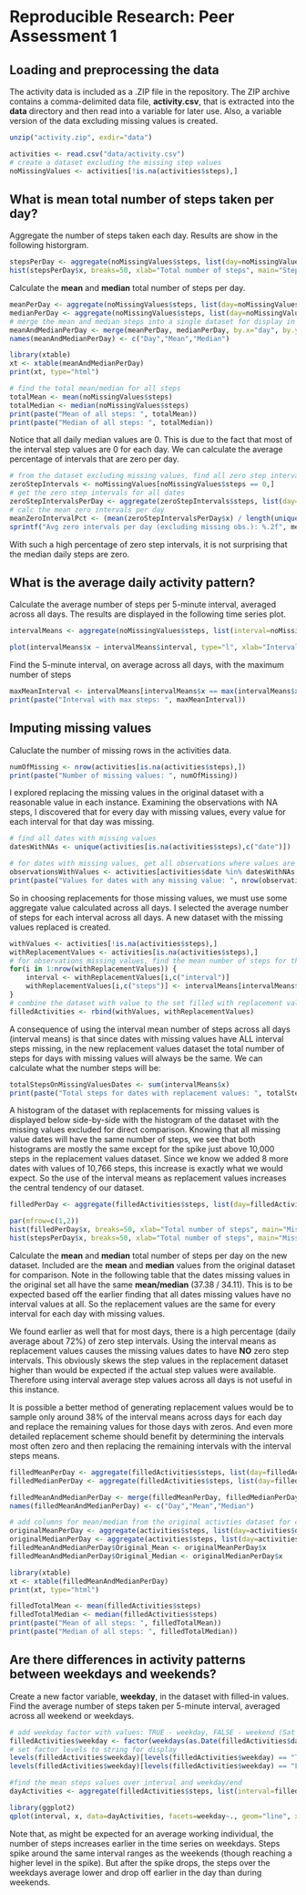 # Reproducible Research: Peer Assessment 1


## Loading and preprocessing the data
The activity data is included as a .ZIP file in the repository. The ZIP archive contains a comma-delimited data file, **activity.csv**, that is extracted into the **data** directory and then read into a variable for later use. Also, a variable version of the data excluding missing values is created.
```r
unzip("activity.zip", exdir="data")

activities <- read.csv("data/activity.csv")
# create a dataset excluding the missing step values
noMissingValues <- activities[!is.na(activities$steps),]
```


## What is mean total number of steps taken per day?
Aggregate the number of steps taken each day. Results are show in the following historgram.
```r
stepsPerDay <- aggregate(noMissingValues$steps, list(day=noMissingValues$date), sum)
hist(stepsPerDay$x, breaks=50, xlab="Total number of steps", main="Steps per Day")
```

Calculate the **mean** and **median** total number of steps per day.
```r
meanPerDay <- aggregate(noMissingValues$steps, list(day=noMissingValues$date), mean)
medianPerDay <- aggregate(noMissingValues$steps, list(day=noMissingValues$date), median)
# merge the mean and median steps into a single dataset for display in a table
meanAndMedianPerDay <- merge(meanPerDay, medianPerDay, by.x="day", by.y="day", suffixes=c("_mean","_median"))
names(meanAndMedianPerDay) <- c("Day","Mean","Median")

library(xtable)
xt <- xtable(meanAndMedianPerDay)
print(xt, type="html")

# find the total mean/median for all steps
totalMean <- mean(noMissingValues$steps)
totalMedian <- median(noMissingValues$steps)
print(paste("Mean of all steps: ", totalMean))
print(paste("Median of all steps: ", totalMedian))
```

Notice that all daily median values are 0. This is due to the fact that most of the interval step values are 0 for each day. We can calculate the average percentage of intervals that are zero per day.
```r
# from the dataset excluding missing values, find all zero step intervals
zeroStepIntervals <- noMissingValues[noMissingValues$steps == 0,]
# get the zero step intervals for all dates
zeroStepIntervalsPerDay <- aggregate(zeroStepIntervals$steps, list(day=zeroStepIntervals$date), length)
# calc the mean zero intervals per day
meanZeroIntervalPct <- (mean(zeroStepIntervalsPerDay$x) / length(unique(noMissingValues$interval))) * 100
sprintf("Avg zero intervals per day (excluding missing obs.): %.2f", meanZeroIntervalPct)
```

With such a high percentage of zero step intervals, it is not surprising that the median daily steps are zero.


## What is the average daily activity pattern?
Calculate the average number of steps per 5-minute interval, averaged across all days. The results are displayed in the following time series plot.
```r
intervalMeans <- aggregate(noMissingValues$steps, list(interval=noMissingValues$interval), mean)

plot(intervalMeans$x ~ intervalMeans$interval, type="l", xlab="Interval", ylab="Average Steps", main="Avg Steps per 5-minute Interval")

```

Find the 5-minute interval, on average across all days, with the maximum number of steps
```r
maxMeanInterval <- intervalMeans[intervalMeans$x == max(intervalMeans$x), c("interval")]
print(paste("Interval with max steps: ", maxMeanInterval))
```

## Imputing missing values
Caluclate the number of missing rows in the activities data.
```r
numOfMissing <- nrow(activities[is.na(activities$steps),])
print(paste("Number of missing values: ", numOfMissing))
```

I explored replacing the missing values in the original dataset with a reasonable value in each instance. Examining the observations with NA steps, I discovered that for every day with missing values, every value for each interval for that day was missing. 
```r
# find all dates with missing values
datesWithNAs <- unique(activities[is.na(activities$steps),c("date")])

# for dates with missing values, get all observations where values are NOT missing
observationsWithValues <- activities[activities$date %in% datesWithNAs & !is.na(activities$steps),]
print(paste("Values for dates with any missing value: ", nrow(observationsWithValues)))
```

So in choosing replacements for those missing values, we must use some aggregate value calculated across all days. I selected the average number of steps for each interval across all days. A new dataset with the missing values replaced is created.
```r
withValues <- activities[!is.na(activities$steps),]
withReplacementValues <- activities[is.na(activities$steps),]
# for observations missing values, find the mean number of steps for that interval across all days
for(i in 1:nrow(withReplacementValues)) {
    interval <- withReplacementValues[i,c("interval")]
    withReplacementValues[i,c("steps")] <- intervalMeans[intervalMeans$interval == interval, c("x")]
}
# combine the dataset with value to the set filled with replacement values
filledActivities <- rbind(withValues, withReplacementValues)
```

A consequence of using the interval mean number of steps across all days (interval means) is that since dates with missing values have ALL interval steps missing, in the new replacement values dataset the total number of steps for days with missing values will always be the same. We can calculate what the number steps will be:
```r
totalStepsOnMissingValuesDates <- sum(intervalMeans$x)
print(paste("Total steps for dates with replacement values: ", totalStepsOnMissingValuesDates, " - for ", length(datesWithNAs), " dates"))
```


A histogram of the dataset with replacements for missing values is displayed below side-by-side with the histogram of the dataset with the missing values excluded for direct comparison. Knowing that all missing value dates will have the same number of steps, we see that both histograms are mostly the same except for the spike just above 10,000 steps in the replacement values dataset. Since we know we added 8 more dates with values of 10,766 steps, this increase is exactly what we would expect. So the use of the interval means as replacement values increases the central tendency of our dataset.
```r
filledPerDay <- aggregate(filledActivities$steps, list(day=filledActivities$date), sum)

par(mfrow=c(1,2))
hist(filledPerDay$x, breaks=50, xlab="Total number of steps", main="Missing Values Replaced\n(Interval Mean - All Days)", ylim=c(0,12))
hist(stepsPerDay$x, breaks=50, xlab="Total number of steps", main="Missing Values Excluded", ylim=c(0,12))
```

Calculate the **mean** and **median** total number of steps per day on the new dataset. Included are the **mean** and **median** values from the original dataset for comparison. Note in the following table that the dates missing values in the original set all have the same **mean/median** (37.38 / 34.11). This is to be expected based off the earlier finding that all dates missing values have no interval values at all. So the replacement values are the same for every interval for each day with missing values. 

We found earlier as well that for most days, there is a high percentage (daily average about 72%) of zero step intervals. Using the interval means as replacement values causes the missing values dates to have **NO** zero step intervals. This obviously skews the step values in the replacement dataset higher than would be expected if the actual step values were available. Therefore using interval average step values across all days is not useful in this instance.

It is possible a better method of generating replacement values would be to sample only around 38% of the interval means across days for each day and replace the remaining values for those days with zeros. And even more detailed replacement scheme should benefit by determining the intervals most often zero and then replacing the remaining intervals with the interval steps means.
```r
filledMeanPerDay <- aggregate(filledActivities$steps, list(day=filledActivities$date), mean)
filledMedianPerDay <- aggregate(filledActivities$steps, list(day=filledActivities$date), median)

filledMeanAndMedianPerDay <- merge(filledMeanPerDay, filledMedianPerDay, by.x="day", by.y="day", suffixes=c("_mean","_median"))
names(filledMeanAndMedianPerDay) <- c("Day","Mean","Median")

# add columns for mean/median from the original activties dataset for comparison
originalMeanPerDay <- aggregate(activities$steps, list(day=activities$date), mean)
originalMedianPerDay <- aggregate(activities$steps, list(day=activities$date), median)
filledMeanAndMedianPerDay$Original_Mean <- originalMeanPerDay$x
filledMeanAndMedianPerDay$Original_Median <- originalMedianPerDay$x

library(xtable)
xt <- xtable(filledMeanAndMedianPerDay)
print(xt, type="html")

filledTotalMean <- mean(filledActivities$steps)
filledTotalMedian <- median(filledActivities$steps)
print(paste("Mean of all steps: ", filledTotalMean))
print(paste("Median of all steps: ", filledTotalMedian))
```



## Are there differences in activity patterns between weekdays and weekends?
Create a new factor variable, **weekday**, in the dataset with filled-in values. Find the average number of steps taken per 5-minute interval, averaged across all weekend or weekdays.
```r
# add weekday factor with values: TRUE - weekday, FALSE - weekend (Sat or Sun)
filledActivities$weekday <- factor(weekdays(as.Date(filledActivities$date)) %in% c("Saturday","Sunday"))
# set factor levels to string for display
levels(filledActivities$weekday)[levels(filledActivities$weekday) == "TRUE"] <- "Weekends"
levels(filledActivities$weekday)[levels(filledActivities$weekday) == "FALSE"] <- "Weekdays"

#find the mean steps values over interval and weekday/end
dayActivities <- aggregate(filledActivities$steps, list(interval=filledActivities$interval, weekday=filledActivities$weekday), mean)

library(ggplot2)
qplot(interval, x, data=dayActivities, facets=weekday~., geom="line", xlab="Interval", ylab="Number of Steps")
```

Note that, as might be expected for an average working individual, the number of steps increases earlier in the time series on weekdays. Steps spike around the same interval ranges as the weekends (though reaching a higher level in the spike). But after the spike drops, the steps over the weekdays average lower and drop off earlier in the day than during weekends.